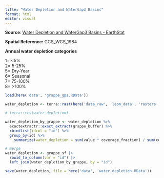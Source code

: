```yaml
---
title: "Water Depletion and WaterGap3 Basins"
format: html
editor: visual
---
```


**Source**: [Water Depletion and WaterGap3 Basins - EarthStat](http://www.earthstat.org/water-depletion-watergap3-basins/)

**Spatial Reference:** GCS_WGS_1984

**Annual water depletion categories**

1= \<5%\
2= 5-25%\
5= Dry-Year\
6= Seasonal\
7= 75-100%\
8= \>100%

```r
load(here('data', 'grappe_gps.RData'))

water_depletion <- terra::rast(here('data_raw', 'leon_data', 'rasters', 'WaterDepletionCat_WG3.tiff'))

# terra::crs(water_depletion)

water_depletion_by_grappe <- water_depletion %>% 
  exactextractr::exact_extract(grappe_buffer) %>% 
  rbindlist(idcol = "id") %>% 
  group_by(id) %>% 
    summarize(water_depletion = sum(value * coverage_fraction) / sum(coverage_fraction))

# merge 
water_depletion <- grappe_sf |> 
  rowid_to_column(var = "id") |> 
  left_join(water_depletion_by_grappe, by = "id")

save(water_depletion, file = here('data', 'water_depletion.RData'))
  
```
